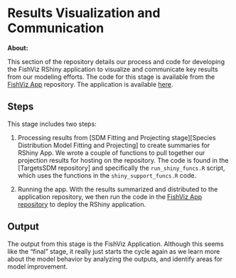 # Results Visualization and Communication

**About:**

This section of the repository details our process and code for developing the FishViz RShiny application to visualize and communicate key results from our modeling efforts. The code for this stage is available from the [FishViz App](https://github.com/gulfofmaine/FishVis) repository. The application is available [here](https://gmri-isel.shinyapps.io/FishVis/).

## Steps

This stage includes two steps:

1. Processing results from [SDM Fitting and Projecting stage][Species Distribution Model Fitting and Projecting] to create summaries for RShiny App. We wrote a couple of functions to pull together our projection results for hosting on the repository. The code is found in the [TargetsSDM repository] and specifically the `run_shiny_funcs.R` script, which uses the functions in the `shiny_support_funcs.R` code. 

2. Running the app. With the results summarized and distributed to the application repository, we then run the code in the [FishViz App repository](https://github.com/gulfofmaine/FishVis) to deploy the RShiny application.

## Output

The output from this stage is the FishViz Application. Although this seems like the "final" stage, it really just starts the cycle again as we learn more about the model behavior by analyzing the outputs, and identify areas for model improvement. 



